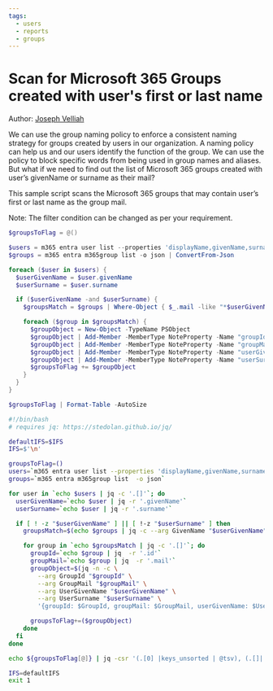 ```yaml
---
tags:  
  - users
  - reports
  - groups
---
```



# Scan for Microsoft 365 Groups created with user's first or last name

Author: [Joseph Velliah](https://sprider.blog/governance-scan-office-365-groups-created-with-user-first-or-last-name-using-office-365-cli-commands)

We can use the group naming policy to enforce a consistent naming strategy for groups created by users in our organization. A naming policy can help us and our users identify the function of the group. We can use the policy to block specific words from being used in group names and aliases. But what if we need to find out the list of Microsoft 365 groups created with user’s givenName or surname as their mail?

This sample script scans the Microsoft 365 groups that may contain user’s first or last name as the group mail.

Note: The filter condition can be changed as per your requirement.

<Tabs>
  <TabItem value="PowerShell">

  ```powershell
  $groupsToFlag = @()

  $users = m365 entra user list --properties 'displayName,givenName,surname' -o json | ConvertFrom-Json
  $groups = m365 entra m365group list -o json | ConvertFrom-Json

  foreach ($user in $users) {
    $userGivenName = $user.givenName
    $userSurname = $user.surname

    if ($userGivenName -and $userSurname) {
      $groupsMatch = $groups | Where-Object { $_.mail -like "*$userGivenName*" -or $_.mail -like "*$userSurname*" }

      foreach ($group in $groupsMatch) {
        $groupObject = New-Object -TypeName PSObject
        $groupObject | Add-Member -MemberType NoteProperty -Name "groupId" -Value $group.id
        $groupObject | Add-Member -MemberType NoteProperty -Name "groupMail" -Value $group.mail
        $groupObject | Add-Member -MemberType NoteProperty -Name "userGivenName" -Value $userGivenName
        $groupObject | Add-Member -MemberType NoteProperty -Name "userSurname" -Value $userSurname
        $groupsToFlag += $groupObject
      }
    }
  }

  $groupsToFlag | Format-Table -AutoSize
  ```

  </TabItem>
  <TabItem value="Bash">

  ```bash
  #!/bin/bash
  # requires jq: https://stedolan.github.io/jq/

  defaultIFS=$IFS
  IFS=$'\n'

  groupsToFlag=()
  users=`m365 entra user list --properties 'displayName,givenName,surname' -o json`
  groups=`m365 entra m365group list  -o json`

  for user in `echo $users | jq -c '.[]'`; do
    userGivenName=`echo $user | jq -r '.givenName'`
    userSurname=`echo $user | jq -r '.surname'`

    if [ ! -z "$userGivenName" ] || [ !-z "$userSurname" ] then
      groupsMatch=$(echo $groups | jq -c --arg GivenName "$userGivenName" --arg Surname "$userSurname" 'map(select((.mail|ascii_downcase|contains($GivenName|ascii_downcase)) or (.mail|ascii_downcase|contains($Surname|ascii_downcase))))')

      for group in `echo $groupsMatch | jq -c '.[]'`; do 
        groupId=`echo $group | jq  -r '.id'`
        groupMail=`echo $group | jq  -r '.mail'`
        groupObject=$(jq -n -c \
          --arg GroupId "$groupId" \
          --arg GroupMail "$groupMail" \
          --arg UserGivenName "$userGivenName" \
          --arg UserSurname "$userSurname" \
          '{groupId: $GroupId, groupMail: $GroupMail, userGivenName: $UserGivenName, userSurname: $UserSurname}')

        groupsToFlag+=($groupObject)
      done
    fi
  done

  echo ${groupsToFlag[@]} | jq -csr '(.[0] |keys_unsorted | @tsv), (.[]|.|map(.) |@tsv)' | column -s$'\t' -t

  IFS=defaultIFS
  exit 1
  ```

  </TabItem>
</Tabs>

